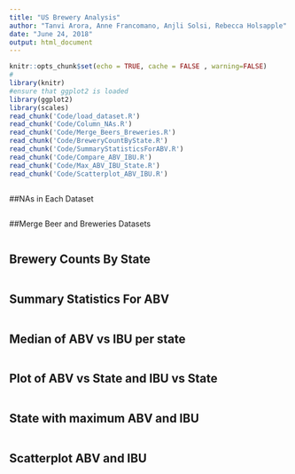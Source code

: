 ---
title: "US Brewery Analysis"
author: "Tanvi Arora, Anne Francomano, Anjli Solsi, Rebecca Holsapple"
date: "June 24, 2018"
output: html_document
---

```{r setup, include=TRUE}
knitr::opts_chunk$set(echo = TRUE, cache = FALSE , warning=FALSE)
#
library(knitr)
#ensure that ggplot2 is loaded
library(ggplot2)
library(scales)
read_chunk('Code/load_dataset.R')
read_chunk('Code/Column_NAs.R')
read_chunk('Code/Merge_Beers_Breweries.R')
read_chunk('Code/BreweryCountByState.R')
read_chunk('Code/SummaryStatisticsForABV.R')
read_chunk('Code/Compare_ABV_IBU.R')
read_chunk('Code/Max_ABV_IBU_State.R')
read_chunk('Code/Scatterplot_ABV_IBU.R')
```

```{r loaddataset, warning=FALSE}
```

##NAs in Each Dataset
```{r columnNAs, warning=FALSE}
```

##Merge Beer and Breweries Datasets
```{r mergedatasets, warning = FALSE}
```

## Brewery Counts By State
```{r countbystate, warning = FALSE}
```

## Summary Statistics For ABV
```{r summarystatsabv, warning = FALSE}
```


## Median of ABV vs IBU per state
```{r medianABVIBU, warning = FALSE}
```


## Plot of ABV vs State and IBU vs State
```{r barplotABVIBU, warning = FALSE}
```

## State with maximum ABV and IBU
```{r maxABV_IBU_state, warning = FALSE}
```

## Scatterplot ABV and IBU
```{r scatterplotabvibu, warning = FALSE}
```